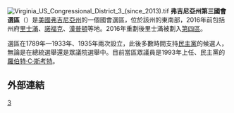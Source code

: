 [[File:Virginia_US_Congressional_District_3_(since_2013).tif|thumb]]
'''弗吉尼亞州第三國會選區'''（{{lang-en|Virginia's Third congressional district}}）是[[美國|美國]][[弗吉尼亞州|弗吉尼亞州]]的一個國會選區，位於該州的東南部，2016年前包括州府[[里士滿_(維吉尼亞州)|里士滿]]、[[諾福克_(維珍尼亞州)|諾福克]]、[[漢普頓_(維吉尼亞州)|漢普頓]]等地。2016年重劃後里士滿被劃入[[弗吉尼亞州第四國會選區|第四區]]。

選區在1789年—1933年、1935年兩次設立，此後多數時間支持[[民主黨_(美國)|民主黨]]的候選人，無論是在總統選舉還是眾議院選舉中。目前當區眾議員是1993年上任、民主黨的[[羅伯特‧C‧斯考特|羅伯特‧C‧斯考特]]。
==外部連結==
{{國會維珍尼亞州選區}}
[[Category:弗吉尼亞州國會選區|3]]